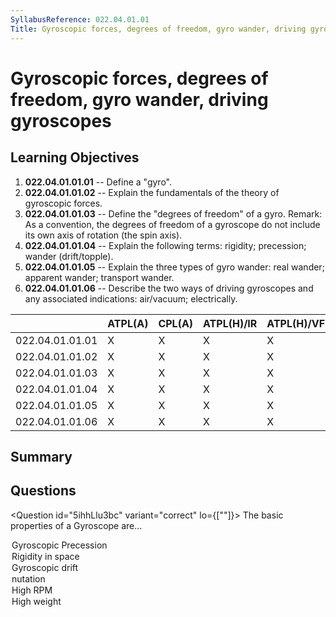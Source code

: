 ```yaml
---
SyllabusReference: 022.04.01.01
Title: Gyroscopic forces, degrees of freedom, gyro wander, driving gyroscopes
---
```


# Gyroscopic forces, degrees of freedom, gyro wander, driving gyroscopes

## Learning Objectives

1. **022.04.01.01.01** -- Define a "gyro".
2. **022.04.01.01.02** -- Explain the fundamentals of the theory of gyroscopic
   forces.
3. **022.04.01.01.03** -- Define the "degrees of freedom" of a gyro. Remark: As
   a convention, the degrees of freedom of a gyroscope do not include its own
   axis of rotation (the spin axis).
4. **022.04.01.01.04** -- Explain the following terms: rigidity; precession;
   wander (drift/topple).
5. **022.04.01.01.05** -- Explain the three types of gyro wander: real wander;
   apparent wander; transport wander.
6. **022.04.01.01.06** -- Describe the two ways of driving gyroscopes and any
   associated indications: air/vacuum; electrically.

|                 | ATPL(A) | CPL(A) | ATPL(H)/IR | ATPL(H)/VFR | CPL(H) | IR  | CBIR(A) |
| --------------- | ------- | ------ | ---------- | ----------- | ------ | --- | ------- |
| 022.04.01.01.01 | X       | X      | X          | X           | X      | X   | X       |
| 022.04.01.01.02 | X       | X      | X          | X           | X      | X   | X       |
| 022.04.01.01.03 | X       | X      | X          | X           | X      | X   | X       |
| 022.04.01.01.04 | X       | X      | X          | X           | X      | X   |         |
| 022.04.01.01.05 | X       | X      | X          | X           | X      | X   |         |
| 022.04.01.01.06 | X       | X      | X          | X           | X      | X   | X       |

## Summary

## Questions

<Question id="5ihhLlu3bc" variant="correct" lo={[""]}>
  <Text variant="multipleCorrect" select={5}>
    The basic properties of a Gyroscope are...
  </Text>
  <Option id="5ihhLlu3bc-1" correct why="">
    Gyroscopic Precession
  </Option>
  <Option id="5ihhLlu3bc-2" correct why="">
    Rigidity in space
  </Option>
  <Option id="5ihhLlu3bc-3" why="">
    Gyroscopic drift
  </Option>
  <Option id="5ihhLlu3bc-4" why="">
    nutation
  </Option>
  <Option id="5ihhLlu3bc-5" why="">
    High RPM
  </Option>
  <Option id="5ihhLlu3bc-6" why="">
    High weight
  </Option>
</Question>
